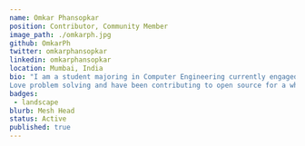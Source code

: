 ---
name: Omkar Phansopkar
position: Contributor, Community Member
image_path: ./omkarph.jpg
github: OmkarPh
twitter: omkarphansopkar
linkedin: omkarphansopkar
location: Mumbai, India
bio: "I am a student majoring in Computer Engineering currently engaged in Mobile and web development. Eager to learn something new everyday and explore more and more technologies.
Love problem solving and have been contributing to open source for a while."
badges:
 - landscape
blurb: Mesh Head
status: Active
published: true
---
